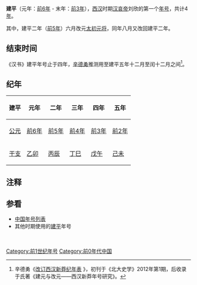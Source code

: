 {{Eranamebox|年号= 建平
|起讫时间= [[前6年|前6年]]—[[前3年|前3年]]
|政权= [[西汉|西汉]]
|帝王= [[汉哀帝|汉哀帝]]刘欣
|历时= 4年
|timeline= <timeline>
ImageSize  = width:200 height:50
PlotArea   = width:180 height:30 left:10 bottom:20
TimeAxis   = orientation:horizontal
DateFormat = yyyy
Period     = from:-202 till:8
AlignBars  = early
ScaleMajor = increment:210 start:-202
Colors =
  id:canvas value:rgb(1,1,0.85)
BackgroundColors = canvas:canvas
PlotData =
  width:15 color:black
  bar:era from:start till:end
  bar:era from:-7 till:-1 color:red
  bar:era from:-6 till:-3 color:yellow
  bar:era from:-5 till:-5 color:red
</timeline>
|说明= 建平在西汉及汉哀帝时期的位置
}}
'''建平'''（元年：[[前6年|前6年]] - 末年：[[前3年|前3年]]），[[西汉|西汉]]时期[[汉哀帝|汉哀帝]]刘欣的第一个[[年号|年号]]，共计4[[年|年]]。

其中，建平二年（[[前5年|前5年]]）六月改元[[太初元将|太初元将]]，同年八月又改回建平二年。

==结束时间==
《汉书》建平年号止于四年，[[辛德勇|辛德勇]]推测用至建平五年十二月至闰十二月之间<ref>辛德勇《[http://www.zggds.pku.edu.cn/004/001/213.pdf 改订西汉新莽纪年表] {{Wayback|url=http://www.zggds.pku.edu.cn/004/001/213.pdf|date=20171209045615}}》，初刊于《北大史学》2012年第1期，后收录于氏著《建元与改元——西汉新莽年号研究》。</ref>。

==纪年==
{| class="wikitable" 
|-
!建平!!元年!!二年!!三年!!四年!!五年
|-
![[公元|公元]]
|[[前6年|前6年]]||[[前5年|前5年]]||[[前4年|前4年]]||[[前3年|前3年]]||[[前2年|前2年]]
|-
![[干支|干支]]
|[[乙卯|乙卯]]||[[丙辰|丙辰]]||[[丁巳|丁巳]]||[[戊午|戊午]]||[[己未|己未]]
|}

==注释==
{{reflist}}

==参看==
*[[中国年号列表|中国年号列表]]
*其他时期使用的[[建平|建平]]年号

{{年号|[[绥和|绥和]]|[[中国年号列表#漢朝|中国年号]]|[[太初元将|太初元将]]}}
{| class="toccolours" border="1" cellpadding="3" cellspacing="0" style="border-collapse:collapse; margin:0 auto;" align="center"
|- align="center" height="60pix"
|}
{{年号|[[太初元将|太初元将]]|[[中国年号列表#漢朝|中国年号]]|[[元寿_(西汉)|元寿]]}}
{| class="toccolours" border="1" cellpadding="3" cellspacing="0" style="border-collapse:collapse; margin:0 auto;" align="center"
|- align="center" height="60pix"
|}
{{漢朝年號}}

[[Category:前1世纪年号|Category:前1世纪年号]]
[[Category:前0年代中国|Category:前0年代中国]]